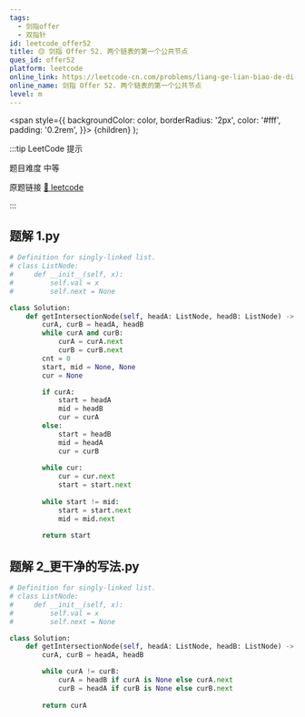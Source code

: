 ```yaml
---
tags:
  - 剑指offer
  - 双指针
id: leetcode_offer52
title: 🟡 剑指 Offer 52. 两个链表的第一个公共节点
ques_id: offer52
platform: leetcode
online_link: https://leetcode-cn.com/problems/liang-ge-lian-biao-de-di-yi-ge-gong-gong-jie-dian-lcof/
online_name: 剑指 Offer 52. 两个链表的第一个公共节点
level: m
---
```


  <span
    style={{
      backgroundColor: color,
      borderRadius: '2px',
      color: '#fff',
      padding: '0.2rem',
    }}>
    {children}
  </span>
);

:::tip LeetCode 提示

题目难度 <Highlight color="#ffc01e">中等</Highlight>

原题链接 [🔗 leetcode](https://leetcode-cn.com/problems/liang-ge-lian-biao-de-di-yi-ge-gong-gong-jie-dian-lcof/)

:::



## 题解 1.py

```py
# Definition for singly-linked list.
# class ListNode:
#     def __init__(self, x):
#         self.val = x
#         self.next = None

class Solution:
    def getIntersectionNode(self, headA: ListNode, headB: ListNode) -> ListNode:
        curA, curB = headA, headB
        while curA and curB:
            curA = curA.next
            curB = curB.next
        cnt = 0
        start, mid = None, None
        cur = None

        if curA:
            start = headA
            mid = headB
            cur = curA
        else:
            start = headB
            mid = headA
            cur = curB
        
        while cur:
            cur = cur.next
            start = start.next
        
        while start != mid:
            start = start.next
            mid = mid.next
        
        return start
```

## 题解 2_更干净的写法.py

```py
# Definition for singly-linked list.
# class ListNode:
#     def __init__(self, x):
#         self.val = x
#         self.next = None

class Solution:
    def getIntersectionNode(self, headA: ListNode, headB: ListNode) -> ListNode:
        curA, curB = headA, headB

        while curA != curB:
            curA = headB if curA is None else curA.next
            curB = headA if curB is None else curB.next
        
        return curA
```


